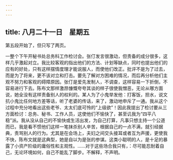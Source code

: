 ```yaml
---
---
---
```

title: 八月二十一日　星期五
---




第五段开始了，但只写了两页。

一整个下午开秘书处总务科工作检讨会。张仃发言很激动，但责备的成分很多，这样几乎激起对立。我比较客观的指出他们的方法、计划等缺点，同时也提出他们的应有的好处，只有这样摆情度理才能说服人，而使他们改正。批评不是为了过去，而是为了将来，更不该对立和打击。要先了解对方困难的情况，而后再分析他们主观不努力和客观的碍障原因。张仃是爱先发制人，不调查，这样容易一下折倒，不容易进行下去。陈布文那样激昂慷慨夸夸其谈的样子很使我憎恶，无论从哪方面说，她全没有这样责备别人的权利的。某人为了小鬼举发他：打客饭，担水，说文抗小鬼比任何地方差等话，听了老婆的传话，来了，激动地申斥了一通。我从这个过程中充分地看出这些老爷、太太们底可怜的“上级欲”！因此我提出了检讨要从三方面检讨：总务、秘书、工作人员，这使他们不愉快了，甚至讥我为“四平八稳”派。我从没从自己的不愉快或生活出发，为自己打算，凡事只想主持一个公道而已，我是看不惯他们这样一笔抹杀别人辛苦，根据自己的一点不满，就引经据典，责骂别人的行为。尤其是在会场上，夫妇之间交头接耳或者互为声援，更使我不快，陈布文就是这典型，她是自以为是张的参谋。这类小聪明的人，是十足的暴露了小资产阶级的庸俗性和主观性。……对于这些场合我只有，：尽可能忍耐着自己，无论环境如何，自己不能乱了脚步。不解释，不声明。